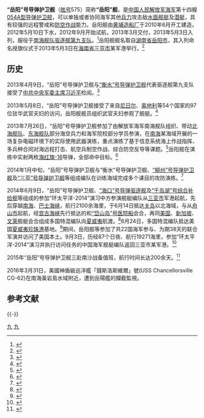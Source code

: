 {{军舰模板
|名称= 岳阳舰  [[File:Naval_Ensign_of_the_People's_Republic_of_China.svg|30px]]
|图片= [[file:People's_Republic_of_China_frigate_PLA(N)_Yueyang_(FF_575)_steams_in_formation_during_Rim_of_the_Pacific_(RIMPAC)_Exercise_2014.jpg|300px]]
|照片说明=“环太平洋-2014”演习中的“岳阳”号导弹护卫舰
|舰名来源= [[湖南省|湖南省]][[岳阳市|岳阳市]]
|拥有国= [[中华人民共和国|中华人民共和国]]
|制造= [[黄埔造船厂|黄埔造船厂]]
|型号= [[054A型导弹护卫舰|054A型导弹护卫舰]]
|动工= 2010年6月
|下水= 2012年5月10日
|服役= 2013年5月3日
|状态= 在役
|荣誉= 
|正常= 3600吨
|满载= 4000吨
|全长= 134米
|全宽= 16米
|吃水= 5米
|动力方式= {{link-en|柴-柴联合|Combined diesel and diesel}}（CODAD）
|发动机= [[16PA6V-280STC柴油机|16PA6V-280STC]][[柴油机|柴油机]]×4
|极速= 不低于27节
|续航= 4000海里（18节）
|成员= 170人
|舰载机= [[卡-28|卡-28]]×1或[[直-9#直-9C|直-9C]]×1
|搜索系统=H/SJD-9型舰壳主/被动声纳<br>H/LJQ-366型超视距对海搜索雷达<br>H/LJP-349A型火控雷达<br>H/LJQ-382型三坐标对空搜索雷达<br>H/LJQ-364型对海/低空搜索雷达<br>H/SJG-206型被动拖曳线列阵声纳
|武器系统= 4联装[[鹰击-83J|YJ-83J]][[反舰导弹|反舰导弹]]×2<br>8单元H/AKJ-16型[[垂直发射系统|垂直发射系统]]×4<br>[[H/PJ-26型单管76毫米隐身舰炮|H/PJ-26型单管76毫米隐身舰炮]]<br>[[H/PJ-12型7管30毫米舰炮|H/PJ-12型7管30毫米舰炮]]×2<br>003A型6管火箭深弹发射装置×2<br>3联装7424型324mm鱼雷发射器×2
|电战系统= H/RJZ-726型电子对抗系统<br>18联装H/RJZ-726-4型干扰发射装置×2
|其它=
}}

'''“岳阳”号导弹护卫舰'''（[[舷号|舷号]]575）简称'''“岳阳”舰'''，是[[中国人民解放军海军|中国人民解放军海军]]第十四艘[[054A型导弹护卫舰|054A型导弹护卫舰]]，可以单独或者协同海军其他[[兵力|兵力]]攻击敌[[水面舰艇|水面舰艇]]及[[潜艇|潜艇]]，具有较强的远程警戒和[[防空作战|防空作战]]能力。岳阳舰由[[黄埔造船厂|黄埔造船厂]]于2010年6月开工建造，2012年5月10日下水，2012年9月开始试航，2013年3月交付，2013年5月3日入列，服役于[[南海舰队|南海舰队]][[驱逐舰第九支队|驱逐舰第九支队]]。<ref>{{cite web |url=http://www.cssc.net.cn/component_news/news_detail.php?id=17351 |title=黄埔文冲：铸海上利剑 扬国威军威 |publisher=中国船舶工业集团公司 |date=2014-06-26 |access-date=2014-11-23 |archive-url=https://web.archive.org/web/20141129071904/http://www.cssc.net.cn/component_news/news_detail.php?id=17351 |archive-date=2014-11-29 |dead-url=yes }}</ref>岳阳舰舰名取自[[湖南省|湖南省]][[岳阳市|岳阳市]]，其入列命名授旗仪式于2013年5月3日在[[海南省|海南省]][[三亚市|三亚市]]某军港举行。<ref>{{cite web |url=http://news.xinhuanet.com/mil/2013-05/05/c_124663620.htm |title=中国海军新型导弹护卫舰“岳阳”舰入列 |publisher=新华网 |date=2013-05-05 |accessdate=2014-11-23 |archive-date=2013-05-08 |archive-url=https://web.archive.org/web/20130508003240/http://news.xinhuanet.com/mil/2013-05/05/c_124663620.htm |dead-url=no }}</ref>

== 历史 ==
2013年4月9日，“岳阳”号导弹护卫舰与[[衡水号导弹护卫舰|“衡水”号导弹护卫舰]]代表驱逐舰第九支队接受了[[中共中央军委主席|中共中央军委主席]][[习近平|习近平]]检阅。<ref>{{cite web |url=http://www.chinanews.com/gn/2013/04-11/4723279.shtml |title=习近平视察海军驻三亚部队 登井冈山舰和新型潜艇 |publisher=中新网 |date=2013-04-11 |access-date=2014-11-23 |archive-date=2020-02-11 |archive-url=https://web.archive.org/web/20200211215705/http://www.chinanews.com/gn/2013/04-11/4723279.shtml |dead-url=no }}</ref>

2013年5月8日，“岳阳”号导弹护卫舰接受了来自[[尼日尔|尼日尔]]、[[奥地利|奥地利]]等54个国家的97位驻华武官夫妇的访问，岳阳舰舰员组织武官夫妇参观了舰艇。<ref>{{cite web |url=http://navy.81.cn/content/2013-05/10/content_5337152.htm |title=54国驻华武官访问南海舰队岳阳舰和陆战某旅 |publisher=中国海军 |date=2013-05-10 |access-date=2014-11-23 |archive-date=2016-03-04 |archive-url=https://web.archive.org/web/20160304110524/http://navy.81.cn/content/2013-05/10/content_5337152.htm |dead-url=no }}</ref>

2013年7月26日，“岳阳”号导弹护卫舰参加了由解放军海军南海舰队组织、带动[[北海舰队|北海舰队]]、[[东海舰队|东海舰队]]部分海空兵力和海军院校部分学员参演，在[[南海|南海]]某海域开展的一场复杂电磁环境下的实际使用武器演练，重点演练了基于信息系统海上作战指挥、多兵种合同对海远程打击、航空兵制空作战、综合防空反导等课题。<ref>{{cite web |url=http://news.xinhuanet.com/mrdx/2013-07/28/c_132580473.htm |title=南海舰队海上武器演练:紧贴实战充满悬念 |publisher=新华网 |date=2013-07-28 |access-date=2014-11-24 |archive-date=2014-12-02 |archive-url=https://web.archive.org/web/20141202173859/http://news.xinhuanet.com/mrdx/2013-07/28/c_132580473.htm |dead-url=no }}</ref>岳阳舰在演练中实射两枚[[红旗-16中程防空導彈|海红旗-16]]导弹，全部命中目标。<ref>{{cite web |url=http://news.xinhuanet.com/mrdx/2013-07/28/c_132580473.htm |title=市委市政府派员慰问岳阳舰官兵 |publisher=岳阳市人民政府网 |date=2013-08-05 |access-date=2014-11-24 |archive-date=2014-12-02 |archive-url=https://web.archive.org/web/20141202173859/http://news.xinhuanet.com/mrdx/2013-07/28/c_132580473.htm |dead-url=no }}</ref>

2014年1月中旬，“岳阳”号导弹护卫舰与“衡水”号导弹护卫舰、[[柳州号导弹护卫舰|“柳州”号导弹护卫舰]]及[[三亚号导弹护卫舰|“三亚”号导弹护卫舰]]等组成编队在训练海域完成多个课目的攻防演练。<ref>{{cite web |url=http://www.chinanews.com/mil/2014/01-20/5753781.shtml |title=南海舰队某驱逐舰支队4艘舰艇组织攻防演练 |publisher=中新网 |date=2014-01-20 |accessdate=2014-12-01 |archive-date=2014-12-08 |archive-url=https://web.archive.org/web/20141208190615/http://www.chinanews.com/mil/2014/01-20/5753781.shtml |dead-url=no }}</ref>

2014年6月9日，“岳阳”号导弹护卫舰、[[海口号导弹驱逐舰|“海口”号导弹驱逐舰]]及[[903型综合补给舰|“千岛湖”号综合补给舰]]等组成的参加“环太平洋-2014”演习中方参演舰艇编队从[[三亚市|三亚市]]军港起航，先后穿越[[南海|南海]]、[[巴士海峡|巴士海峡]]，航行2100余海里，于6月14日抵达[[关岛|关岛]]以北海域，与从[[舟山市|舟山市]]起航，经[[宫古海峡|宫古海峡]]先行抵达的和[[岱山岛号医院船|“岱山岛”号医院船]]会合，再同[[美国|美国]]、[[新加坡|新加坡]]、[[文莱|文莱]]舰艇会合组成多国特混编队向[[夏威夷|夏威夷]]航渡。<ref>{{cite web |url=http://news.xinhuanet.com/photo/2014-06/14/c_126619308.shtml#p=0 |title=中国海军参加环太军演舰艇编队与美、新舰艇在预定海域会合 |publisher=新华网 |date=2014-06-14 |accessdate=2014-11-23 |archive-date=2014-12-02 |archive-url=https://web.archive.org/web/20141202173750/http://news.xinhuanet.com/photo/2014-06/14/c_126619308.shtml#p=0 |dead-url=no }}</ref>6月24日，多国特混编队抵达美国[[夏威夷|夏威夷]][[珍珠港|珍珠港]]基地。<ref>{{cite web |url=http://news.xinhuanet.com/mil/2014-06/25/c_1111315364.htm |title=中国海军参加“环太平洋－2014”演习舰艇编队抵达美夏威夷珍珠港 |publisher=新华网 |date=2014-06-25 |accessdate=2014-11-23 |archive-date=2014-12-02 |archive-url=https://web.archive.org/web/20141202173808/http://news.xinhuanet.com/mil/2014-06/25/c_1111315364.htm |dead-url=no }}</ref>期间，岳阳舰等参加了共22国海军参与、为期38天的联合军演并访问了美国本土。9月3日，历经87个日夜、航行19271海里，参加“环太平洋-2014”演习并执行访问任务的中国海军舰艇编队返回三亚市某军港。<ref>{{cite web |url=http://news.xinhuanet.com/mil/2014-09/03/c_1112348191.htm |title=中国海军参加“环太平洋－2014”演习舰艇编队返回三亚 |publisher=新华网 |date=2014-09-03 |accessdate=2014-11-23 |archive-date=2014-12-02 |archive-url=https://web.archive.org/web/20141202173744/http://news.xinhuanet.com/mil/2014-09/03/c_1112348191.htm |dead-url=no }}</ref>

2015年“岳阳”号导弹护卫舰三赴南沙战备值班，航行时间长达200余天。<ref>{{cite web |url=http://nb.81.cn/content/2016-02/24/content_6926348_2.htm |title=战舰，闻令而动 |publisher=军报记者 |date=2016-02-24 |access-date=2016-07-31 |archive-url=https://web.archive.org/web/20160918101138/http://nb.81.cn/content/2016-02/24/content_6926348_2.htm |archive-date=2016-09-18 |dead-url=yes }}</ref>

2016年3月31日，美國神盾級巡洋艦「錢斯洛斯維爾」號(USS Chancellorsville CG-62)在南海黃岩島水域附近，遭到岳陽艦的攔截監視。

== 参考文献 ==
{{Reflist}}

{{-}}
{{驱逐舰第九支队}}
{{054A型导弹护卫舰}}

[[Category:054A型导弹护卫舰|九]]
[[Category:2012年下水|九]]
